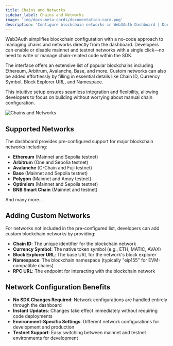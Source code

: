 ```yaml
---
title: Chains and Networks
sidebar_label: Chains and Networks
image: 'img/docs-meta-cards/documentation-card.png'
description: 'Configure blockchain networks in Web3Auth Dashboard | Documentation - Web3Auth'
---
```



Web3Auth simplifies blockchain configuration with a no-code approach to managing chains and networks directly from the dashboard. Developers can enable or disable mainnet and testnet networks with a single click—no need to write or manage chain-related code within the SDK.

The interface offers an extensive list of popular blockchains including Ethereum, Arbitrum, Avalanche, Base, and more. Custom networks can also be added effortlessly by filling in essential details like Chain ID, Currency Symbol, Block Explorer URL, and Namespace.

This intuitive setup ensures seamless integration and flexibility, allowing developers to focus on building without worrying about manual chain configuration.

<div style={{ flexBasis: '300px', flexGrow: '1', textAlign: 'center' }}>
  <img
    src={ChainsAndNetworks}
    style={{ alignSelf: 'center', maxWidth: '100%' }}
    alt="Chains and Networks"
  />
</div>

## Supported Networks

The dashboard provides pre-configured support for major blockchain networks including:

- **Ethereum** (Mainnet and Sepolia testnet)
- **Arbitrum** (One and Sepolia testnet)
- **Avalanche** (C-Chain and Fuji testnet)
- **Base** (Mainnet and Sepolia testnet)
- **Polygon** (Mainnet and Amoy testnet)
- **Optimism** (Mainnet and Sepolia testnet)
- **BNB Smart Chain** (Mainnet and testnet)

And many more...

## Adding Custom Networks

For networks not included in the pre-configured list, developers can add custom blockchain networks by providing:

- **Chain ID**: The unique identifier for the blockchain network
- **Currency Symbol**: The native token symbol (e.g., ETH, MATIC, AVAX)
- **Block Explorer URL**: The base URL for the network's block explorer
- **Namespace**: The blockchain namespace (typically "eip155" for EVM-compatible chains)
- **RPC URL**: The endpoint for interacting with the blockchain network

## Network Configuration Benefits

- **No SDK Changes Required**: Network configurations are handled entirely through the dashboard
- **Instant Updates**: Changes take effect immediately without requiring code deployments
- **Environment-Specific Settings**: Different network configurations for development and production
- **Testnet Support**: Easy switching between mainnet and testnet environments for development
